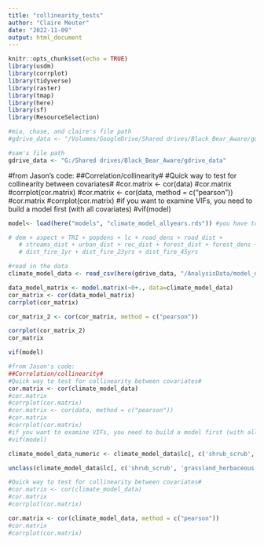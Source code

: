 ```yaml
---
title: "collinearity_tests"
author: "Claire Meuter"
date: "2022-11-09"
output: html_document
---
```


```r
knitr::opts_chunk$set(echo = TRUE)
library(usdm)
library(corrplot)
library(tidyverse)
library(raster)
library(tmap)
library(here)
library(sf)
library(ResourceSelection)

#mia, chase, and claire's file path
#gdrive_data <- "/Volumes/GoogleDrive/Shared drives/Black_Bear_Aware/gdrive_data"

#sam's file path
gdrive_data <- "G:/Shared drives/Black_Bear_Aware/gdrive_data"


```

#from Jason's code: 
##Correlation/collinearity#
#Quick way to test for collinearity between covariates#
#cor.matrix <- cor(data)
#cor.matrix
#corrplot(cor.matrix)
#cor.matrix <- cor(data, method = c("pearson"))
#cor.matrix
#corrplot(cor.matrix)
#if you want to examine VIFs, you need to build a model first (with all covariates)
#vif(model)

```r
model<- load(here("models", "climate_model_allyears.rds")) #you have to name the object "model or it will not read in right

# dem + aspect + TRI + popdens + lc + road_dens + road_dist + 
   # streams_dist + urban_dist + rec_dist + forest_dist + forest_dens + 
   # dist_fire_1yr + dist_fire_23yrs + dist_fire_45yrs

```


```r
#read in the data
climate_model_data <- read_csv(here(gdrive_data, "/AnalysisData/model_df_climate/11_10_2022/climate_model_data_allyears.csv"))

```
```r
data_model_matrix <- model.matrix(~0+., data=climate_model_data) 
cor_matrix <- cor(data_model_matrix)
corrplot(cor_matrix)

cor_matrix_2 <- cor(cor_matrix, method = c("pearson"))

corrplot(cor_matrix_2)
cor_matrix

vif(model)

```

```r
#from Jason's code: 
##Correlation/collinearity#
#Quick way to test for collinearity between covariates#
cor.matrix <- cor(climate_model_data)
#cor.matrix
#corrplot(cor.matrix)
#cor.matrix <- cor(data, method = c("pearson"))
#cor.matrix
#corrplot(cor.matrix)
#if you want to examine VIFs, you need to build a model first (with all covariates)
#vif(model)
```


```r
climate_model_data_numeric <- climate_model_data$lc[, c('shrub_scrub', 'grassland_herbaceous','barren_land', 'forest', 'dev_open_space', 'planted_cultivated', 'open_water', 'dev_low_int', 'dev_med_int', 'dev_high_int', 'wetlands', 'undefined', 'perrenial_ice_snow', 'NA' )] <- sapply(climate_model_data$lc[, c('shrub_scrub', 'grassland_herbaceous','barren_land', 'forest', 'dev_open_space', 'planted_cultivated', 'open_water', 'dev_low_int', 'dev_med_int', 'dev_high_int', 'wetlands', 'undefined', 'perrenial_ice_snow', 'NA' )], unclass)
```

```r
unclass(climate_model_data$lc[, c('shrub_scrub', 'grassland_herbaceous','barren_land', 'forest', 'dev_open_space', 'planted_cultivated', 'open_water', 'dev_low_int', 'dev_med_int', 'dev_high_int', 'wetlands', 'undefined', 'perrenial_ice_snow', 'NA' )]
```


```r
#Quick way to test for collinearity between covariates#
#cor.matrix <- cor(climate_model_data)
#cor.matrix
#corrplot(cor.matrix)

cor.matrix <- cor(climate_model_data, method = c("pearson"))
#cor.matrix
#corrplot(cor.matrix)

```

